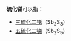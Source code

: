 '''硫化锑'''可以指：
*[[三硫化二锑|三硫化二锑]]（Sb<sub>2</sub>S<sub>3</sub>）
*[[五硫化二锑|五硫化二锑]]（Sb<sub>2</sub>S<sub>5</sub>）

{{chemdab}}